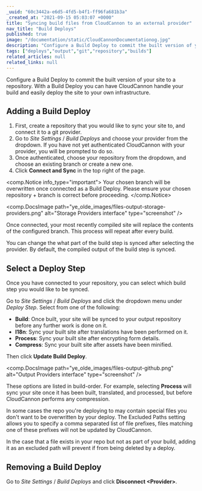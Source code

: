 ```yaml
---
_uuid: "60c3442a-e6d5-4fd5-b4f1-ff96fa681b3a"
_created_at: "2021-09-15 05:03:07 +0000"
title: "Syncing build files from CloudCannon to an external provider"
nav_title: "Build Deploys"
published: true
image: "/documentation/static/CloudCannonDocumentationog.jpg"
description: "Configure a Build Deploy to commit the built version of your site to a repository."
tags: ["deploys","output","git","repository","builds"]
related_articles: null
related_links: null
---
```


Configure a Build Deploy to commit the built version of your site to a repository. With a Build Deploy you can have CloudCannon handle your build and easily deploy the site to your own infrastructure.

## Adding a Build Deploy
1. First, create a repository that you would like to sync your site to, and connect it to a git provider.
2. Go to *Site Settings* / *Build Deploys* and choose your provider from the dropdown. If you have not yet authenticated CloudCannon with your provider, you will be prompted to do so.
3. Once authenticated, choose your repository from the dropdown, and choose an existing branch or create a new one.
4. Click **Connect and Sync** in the top right of the page.

<comp.Notice info_type="important">
  Your chosen branch will be overwritten once connected as a Build Deploy. Please ensure your chosen repository + branch is correct before proceeding.
</comp.Notice>

<comp.DocsImage path="ye_olde_images/files-output-storage-providers.png" alt="Storage Providers interface" type="screenshot" />

Once connected, your most recently compiled site will replace the contents of the configured branch. This process will repeat after every build.

You can change the what part of the build step is synced after selecting the provider. By default, the compiled output of the build step is synced.

## Select a Deploy Step
Once you have connected to your repository, you can select which build step you would like to be synced.

Go to *Site Settings* / *Build Deploys* and click the dropdown menu under *Deploy Step*. Select from one of the following:

* **Build**\: Once built, your site will be synced to your output repository before any further work is done on it.
* **I18n**\: Sync your built site after translations have been performed on it.
* **Process**\: Sync your built site after encrypting form details.
* **Compress**\: Sync your built site after assets have been minified.

Then click **Update Build Deploy**.

<comp.DocsImage path="ye_olde_images/files-output-github.png" alt="Output Providers interface" type="screenshot" />

These options are listed in build-order. For example, selecting **Process** will sync your site once it has been built, translated, and processed, but before CloudCannon performs any compression.

In some cases the repo you're deploying to may contain special files you don't want to be overwritten by your deploy. The Excluded Paths setting allows you to specify a comma separated list of file prefixes, files matching one of these prefixes will not be updated by CloudCannon.

In the case that a file exists in your repo but not as part of your build, adding it as an excluded path will prevent if from being deleted by a deploy.

## Removing a Build Deploy
Go to *Site Settings* / *Build Deploys* and click **Disconnect &lt;Provider&gt;**.
